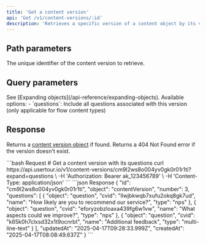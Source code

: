 ```yaml
---
title: 'Get a content version'
api: 'Get /v1/content-versions/:id'
description: 'Retrieves a specific version of a content object by its version ID.'
---
```


## Path parameters

<ParamField path="id" type="string">
  The unique identifier of the content version to retrieve.
</ParamField>

## Query parameters

<ParamField path="expand" type="string | string[]">
  See [Expanding objects](/api-reference/expanding-objects). Available options:
  - `questions`: Include all questions associated with this version (only applicable for flow content types)
</ParamField>

## Response

Returns a [content version object](/api-reference/content-versions/model) if found. Returns a 404 Not Found error if the version doesn't exist.

<RequestExample>
  ```bash Request
  # Get a content version with its questions
  curl https://api.usertour.io/v1/content-versions/cm9l2ws8o004yv0gk0r01r1ti?expand=questions \
  -H 'Authorization: Bearer ak_123456789' \
  -H 'Content-Type: application/json'
  ```
</RequestExample>

<ResponseExample>
  ```json Response
  {
    "id": "cm9l2ws8o004yv0gk0r01r1ti",
    "object": "contentVersion",
    "number": 3,
    "questions": [
      {
        "object": "question",
        "cvid": "llwjbkwqb7xufu2okq8gk7ud",
        "name": "How likely are you to recommend our service?",
        "type": "nps"
      },
      {
        "object": "question",
        "cvid": "eforyzobzloaxa439fg6w1vw",
        "name": "What aspects could we improve?",
        "type": "nps"
      },
      {
        "object": "question",
        "cvid": "k65k0h7clxsd32x1t9ocnrbt",
        "name": "Additional feedback",
        "type": "multi-line-text"
      }
    ],
    "updatedAt": "2025-04-17T09:28:33.999Z",
    "createdAt": "2025-04-17T08:08:49.637Z"
  }
  ```
</ResponseExample>
